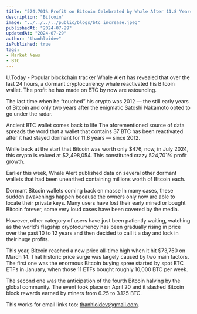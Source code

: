 ```yaml
---
title: "524,701% Profit on Bitcoin Celebrated by Whale After 11.8 Years of Inactivity"
description: "Bitcoin"
image: "../../../../public/blogs/btc_increase.jpeg"
publishedAt: "2024-07-29"
updatedAt: "2024-07-29"
author: "thanhloidev"
isPublished: true
tags:
- Market News
- BTC
---
```


U.Today - Popular blockchain tracker Whale Alert has revealed that over the last 24 hours, a dormant cryptocurrency whale reactivated his Bitcoin wallet. The profit he has made on BTC by now are astounding.

The last time when he “touched” his crypto was 2012 — the still early years of Bitcoin and only two years after the enigmatic Satoshi Nakamoto opted to go under the radar.

Ancient BTC wallet comes back to life
The aforementioned source of data spreads the word that a wallet that contains 37 BTC has been reactivated after it had stayed dormant for 11.8 years — since 2012.

While back at the start that Bitcoin was worth only $476, now, in July 2024, this crypto is valued at $2,498,054. This constituted crazy 524,701% profit growth.

Earlier this week, Whale Alert published data on several other dormant wallets that had been unearthed containing millions worth of Bitcoin each.

Dormant Bitcoin wallets coming back en masse
In many cases, these sudden awakenings happen because the owners only now are able to locate their private keys. Many users have lost their early mined or bought Bitcoin forever, some very loud cases have been covered by the media.

However, other category of users have just been patiently waiting, watching as the world’s flagship cryptocurrency has been gradually rising in price over the past 10 to 12 years and then decided to call it a day and lock in their huge profits.

This year, Bitcoin reached a new price all-time high when it hit $73,750 on March 14. That historic price surge was largely caused by two main factors. The first one was the enormous Bitcoin buying spree started by spot BTC ETFs in January, when those 11 ETFs bought roughly 10,000 BTC per week.

The second one was the anticipation of the fourth Bitcoin halving by the global community. The event took place on April 20 and it slashed Bitcoin block rewards earned by miners from 6.25 to 3.125 BTC.


This works for email links too: thanhloidev@gmail.com.